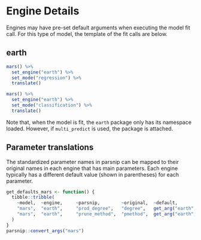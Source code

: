 # Engine Details

Engines may have pre-set default arguments when executing the model fit call. 
For this type of model, the template of the fit calls are below.

## earth

```r
mars() %>% 
  set_engine("earth") %>% 
  set_mode("regression") %>% 
  translate()
```

```r
mars() %>% 
  set_engine("earth") %>% 
  set_mode("classification") %>% 
  translate()
```

Note that, when the model is fit, the `earth` package only has its  namespace
loaded. However, if `multi_predict` is used, the package is  attached.


## Parameter translations

The standardized parameter names in parsnip can be mapped to their original 
names in each engine that has main parameters. Each engine typically has a 
different default value (shown in parentheses) for each parameter.

```r
get_defaults_mars <- function() {
  tibble::tribble(
    ~model,  ~engine,     ~parsnip,        ~original,  ~default,
    "mars",  "earth",     "prod_degree",   "degree",   get_arg("earth", "earth.fit", "degree"),
    "mars",  "earth",     "prune_method",  "pmethod",  get_arg("earth", "earth.fit", "pmethod")[2]
  )
}
parsnip::convert_args("mars")
```

